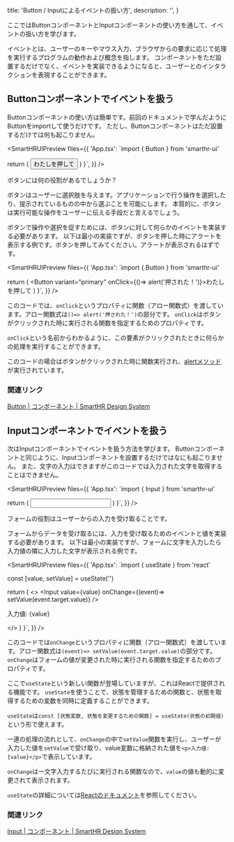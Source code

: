   title: 'Button / Inputによるイベントの扱い方',
  description: '',
}



ここではButtonコンポーネントとInputコンポーネントの使い方を通して、イベントの扱い方を学びます。

イベントとは、ユーザーのキーやマウス入力、ブラウザからの要求に応じて処理を実行するプログラムの動作および概念を指します。
コンポーネントをただ設置するだけでなく、イベントを実装できるようになると、ユーザーとのインタラクションを表現することができます。

## Buttonコンポーネントでイベントを扱う

Buttonコンポーネントの使い方は簡単です。前回のドキュメントで学んだようにButtonをimportして使うだけです。
ただし、Buttonコンポーネントはただ設置するだけでは何も起こりません。

<SmartHRUIPreview
  files={{
    'App.tsx': `import { Button } from 'smarthr-ui'

  return (
    <Button>わたしを押して</Button>
  )
}`,
  }}
/>

ボタンには何の役割があるでしょうか？

ボタンはユーザーに選択肢を与えます。アプリケーションで行う操作を選択したり、提示されているものの中から選ぶことを可能にします。
本質的に、ボタンは実行可能な操作をユーザーに伝える手段だと言えるでしょう。

ボタンで操作や選択を促すためには、ボタンに対して何らかのイベントを実装する必要があります。
以下は最小の実装ですが、ボタンを押した時にアラートを表示する例です。ボタンを押してみてください。アラートが表示されるはずです。

<SmartHRUIPreview
  files={{
    'App.tsx': `import { Button } from 'smarthr-ui'

  return (
    <Button variant="primary" onClick={()=> alert('押された！')}>わたしを押して</Button>
  )
}`,
  }}
/>

このコードでは、`onClick`というプロパティに関数（アロー関数式）を渡しています。アロー関数式は`()=> alert('押された！')`の部分です。
`onClick`はボタンがクリックされた時に実行される関数を指定するためのプロパティです。

`onClick`という名前からわかるように、この要素がクリックされたときに何らかの処理を実行することができます。

このコードの場合はボタンがクリックされた時に関数実行され、[alertメソッド](https://developer.mozilla.org/ja/docs/Web/API/Window/alert)が実行されています。

### 関連リンク

[Button | コンポーネント | SmartHR Design System](https://smarthr.design/products/components/button/)


## Inputコンポーネントでイベントを扱う

次はInputコンポーネントでイベントを扱う方法を学びます。
Buttonコンポーネントと同じように、Inputコンポーネントを設置するだけではなにも起こりません。
また、文字の入力はできますがこのコードでは入力された文字を取得することはできません。

<SmartHRUIPreview
  files={{
    'App.tsx': `import { Input } from 'smarthr-ui'

  return (
    <Input />
  )
}`,
  }}
/>

フォームの役割はユーザーからの入力を受け取ることです。

フォームからデータを受け取るには、入力を受け取るためのイベントと値を実装する必要があります。
以下は最小の実装ですが、フォームに文字を入力したら入力値の隣に入力した文字が表示される例です。

<SmartHRUIPreview
  files={{
    'App.tsx': `import { useState } from 'react'

  const [value, setValue] = useState('')

  return (
    <>
      <Input value={value} onChange={(event)=> setValue(event.target.value)} />
      <p>入力値: {value}</p>
    </>
  )
}`,
  }}
/>

このコードでは`onChange`というプロパティに関数（アロー関数式）を渡しています。アロー関数式は`(event)=> setValue(event.target.value)`の部分です。
`onChange`はフォームの値が変更された時に実行される関数を指定するためのプロパティです。

ここで`useState`という新しい関数が登場していますが、これはReactで提供される機能です。
`useState`を使うことで、状態を管理するための関数と、状態を取得するための変数を同時に定義することができます。

`useState`は`const [状態変数, 状態を変更するための関数] = useState(状態の初期値)`という形で使えます。

一連の処理の流れとして、`onChange`の中で`setValue`関数を実行し、ユーザーが入力した値を`setValue`で受け取り、value変数に格納された値を`<p>入力値: {value}</p>`で表示しています。

`onChange`は一文字入力するたびに実行される関数なので、`value`の値も動的に変更されて表示されます。

`useState`の詳細については[Reactのドキュメント](https://react.dev/reference/react/useState)を参照してください。


### 関連リンク

[Input | コンポーネント | SmartHR Design System](https://smarthr.design/products/components/input/)
